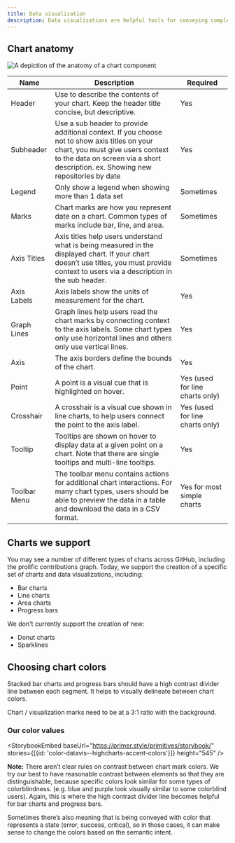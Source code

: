 ```yaml
---
title: Data visualization
description: Data visualizations are helpful tools for conveying complex data in an engaging and understandable way. They're commonly used in dashboards and insights pages.
---
```



## Chart anatomy

<img
  src="https://user-images.githubusercontent.com/7265547/267488208-cf204662-bf3a-45a1-9c8f-1c21aa2a4549.png"
  alt="A depiction of the anatomy of a chart component"
/>

| Name         | Description                                                                                                                                                                                                          | Required                        |
| ------------ | -------------------------------------------------------------------------------------------------------------------------------------------------------------------------------------------------------------------- | ------------------------------- |
| Header       | Use to describe the contents of your chart. Keep the header title concise, but descriptive.                                                                                                                          | Yes                             |
| Subheader    | Use a sub header to provide additional context. If you choose not to show axis titles on your chart, you must give users context to the data on screen via a short description. ex. Showing new repositories by date | Yes                             |
| Legend       | Only show a legend when showing more than 1 data set                                                                                                                                                                 | Sometimes                       |
| Marks        | Chart marks are how you represent date on a chart. Common types of marks include bar, line, and area.                                                                                                                | Sometimes                       |
| Axis Titles  | Axis titles help users understand what is being measured in the displayed chart. If your chart doesn’t use titles, you must provide context to users via a description in the sub header.                            | Sometimes                       |
| Axis Labels  | Axis labels show the units of measurement for the chart.                                                                                                                                                             | Yes                             |
| Graph Lines  | Graph lines help users read the chart marks by connecting context to the axis labels. Some chart types only use horizontal lines and others only use vertical lines.                                                 | Yes                             |
| Axis         | The axis borders define the bounds of the chart.                                                                                                                                                                     | Yes                             |
| Point        | A point is a visual cue that is highlighted on hover.                                                                                                                                                                | Yes (used for line charts only) |
| Crosshair    | A crosshair is a visual cue shown in line charts, to help users connect the point to the axis label.                                                                                                                 | Yes (used for line charts only) |
| Tooltip      | Tooltips are shown on hover to display data at a given point on a chart. Note that there are single tooltips and multi-line tooltips.                                                                                | Yes                             |
| Toolbar Menu | The toolbar menu contains actions for additional chart interactions. For many chart types, users should be able to preview the data in a table and download the data in a CSV format.                                | Yes for most simple charts      |

## Charts we support

You may see a number of different types of charts across GitHub, including the prolific contributions graph. Today, we support the creation of a specific set of charts and data visualizations, including:

- Bar charts
- Line charts
- Area charts
- Progress bars

We don't currently support the creation of new:

- Donut charts
- Sparklines

## Choosing chart colors

Stacked bar charts and progress bars should have a high contrast divider line between each segment. It helps to visually delineate between chart colors.

Chart / visualization marks need to be at a 3:1 ratio with the background.

### Our color values

<StorybookEmbed
  baseUrl="https://primer.style/primitives/storybook/"
  stories={[{id: 'color-datavis--highcharts-accent-colors'}]}
  height="545"
/>

**Note:** There aren’t clear rules on contrast between chart mark colors. We try our best to have reasonable contrast between elements so that they are distinguishable, because specific colors look similar for some types of colorblindness. (e.g. blue and purple look visually similar to some colorblind users). Again, this is where the high contrast divider line becomes helpful for bar charts and progress bars.

Sometimes there’s also meaning that is being conveyed with color that represents a state (error, success, critical), so in those cases, it can make sense to change the colors based on the semantic intent.
